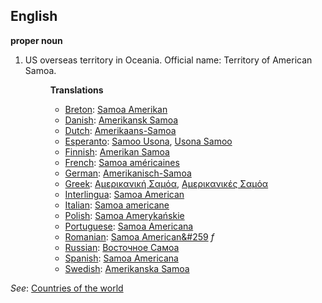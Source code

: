 ==English==

'''proper noun'''

# US overseas territory in Oceania. Official name: Territory of American Samoa.
#:'''Translations'''
#:*[[Breton]]: [[Samoa Amerikan]]
#:*[[Danish]]: [[Amerikansk Samoa]]
#:*[[Dutch]]: [[Amerikaans-Samoa]]
#:*[[Esperanto]]: [[Samoo Usona]], [[Usona Samoo]]
#:*[[Finnish]]: [[Amerikan Samoa]]
#:*[[French]]: [[Samoa américaines]]
#:*[[German]]: [[Amerikanisch-Samoa]]
#:*[[Greek]]: [[Αμερικανική Σαμόα]], [[Αμερικανικές Σαμόα]]
#:*[[Interlingua]]: [[Samoa American]]
#:*[[Italian]]: [[Samoa americane]]
#:*[[Polish]]: [[Samoa Amerykańskie]]
#:*[[Portuguese]]: [[Samoa Americana]]
#:*[[Romanian]]: [[Samoa American&#259]] ''f''
#:*[[Russian]]: [[Восточное Самоа]]
#:*[[Spanish]]: [[Samoa Americana]]
#:*[[Swedish]]: [[Amerikanska Samoa]]

''See'': [[Countries of the world]]